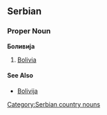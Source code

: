 ==Serbian==
===Proper Noun===
'''Боливија'''
#[[Bolivia]]
====See Also====
*[[Bolivija]]
[[Category:Serbian country nouns]]